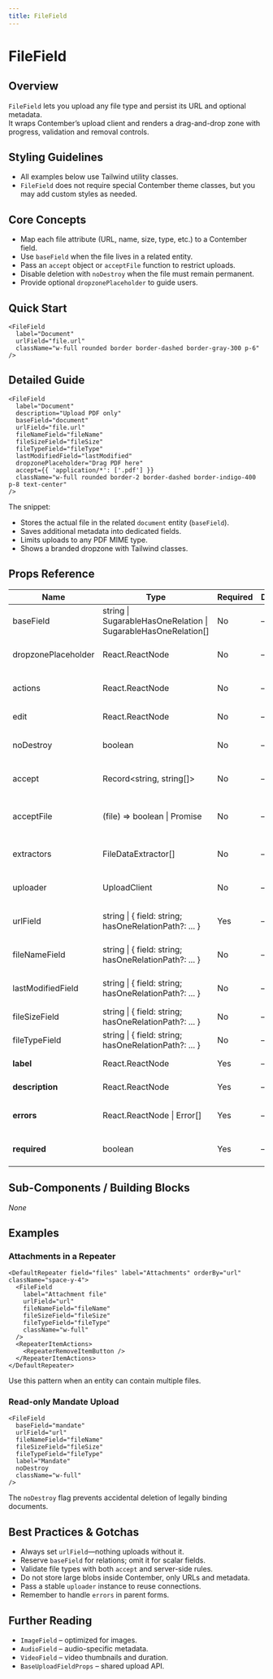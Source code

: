 ```yaml
---
title: FileField
---
```


<!-- Edited by human: false -->
<!-- Examples count: 13 -->
<!-- Source examples: 2 -->
<!-- Playground examples: 1 -->
<!-- External examples: 10 -->
<!-- Import examples: 6 -->

# FileField

## Overview
`FileField` lets you upload any file type and persist its URL and optional metadata.  
It wraps Contember’s upload client and renders a drag-and-drop zone with progress, validation and removal controls.

## Styling Guidelines
* All examples below use Tailwind utility classes.  
* `FileField` does not require special Contember theme classes, but you may add custom styles as needed.

## Core Concepts
* Map each file attribute (URL, name, size, type, etc.) to a Contember field.  
* Use `baseField` when the file lives in a related entity.  
* Pass an `accept` object or `acceptFile` function to restrict uploads.  
* Disable deletion with `noDestroy` when the file must remain permanent.  
* Provide optional `dropzonePlaceholder` to guide users.

## Quick Start
```tsx
<FileField
  label="Document"
  urlField="file.url"
  className="w-full rounded border border-dashed border-gray-300 p-6"
/>
```

## Detailed Guide
```tsx
<FileField
  label="Document"
  description="Upload PDF only"
  baseField="document"
  urlField="file.url"
  fileNameField="fileName"
  fileSizeField="fileSize"
  fileTypeField="fileType"
  lastModifiedField="lastModified"
  dropzonePlaceholder="Drag PDF here"
  accept={{ 'application/*': ['.pdf'] }}
  className="w-full rounded border-2 border-dashed border-indigo-400 p-8 text-center"
/>
```
The snippet:
* Stores the actual file in the related `document` entity (`baseField`).  
* Saves additional metadata into dedicated fields.  
* Limits uploads to any PDF MIME type.  
* Shows a branded dropzone with Tailwind classes.

## Props Reference

| Name | Type | Required | Default | Description |
|------|------|----------|---------|-------------|
| baseField | string \| SugarableHasOneRelation \| SugarableHasOneRelation[] | No | — | Relation in which the file is stored |
| dropzonePlaceholder | React.ReactNode | No | — | Content shown inside an empty dropzone |
| actions | React.ReactNode | No | — | Actions displayed next to the picker |
| edit | React.ReactNode | No | — | Custom edit controls |
| noDestroy | boolean | No | — | Disables file removal capability |
| accept | Record&lt;string, string[]&gt; | No | — | Allowed MIME types / extensions |
| acceptFile | (file) => boolean \| Promise<void> | No | — | Imperative validator, may throw `RejectFileError` |
| extractors | FileDataExtractor[] | No | — | Custom metadata extractors |
| uploader | UploadClient | No | — | Custom uploader instance |
| urlField | string \| { field: string; hasOneRelationPath?: ... } | Yes | — | Field that stores the public file URL |
| fileNameField | string \| { field: string; hasOneRelationPath?: ... } | No | — | Field that stores original file name |
| lastModifiedField | string \| { field: string; hasOneRelationPath?: ... } | No | — | Last modification timestamp |
| fileSizeField | string \| { field: string; hasOneRelationPath?: ... } | No | — | Field that stores file size |
| fileTypeField | string \| { field: string; hasOneRelationPath?: ... } | No | — | Field that stores MIME type |
| **label** | React.ReactNode | Yes | — | Field label *(inherited)* |
| **description** | React.ReactNode | Yes | — | Helper text *(inherited)* |
| **errors** | React.ReactNode \| Error[] | Yes | — | Validation errors *(inherited)* |
| **required** | boolean | Yes | — | Marks the field as mandatory *(inherited)* |

## Sub-Components / Building Blocks
_None_

## Examples

### Attachments in a Repeater
```tsx
<DefaultRepeater field="files" label="Attachments" orderBy="url" className="space-y-4">
  <FileField
    label="Attachment file"
    urlField="url"
    fileNameField="fileName"
    fileSizeField="fileSize"
    fileTypeField="fileType"
    className="w-full"
  />
  <RepeaterItemActions>
    <RepeaterRemoveItemButton />
  </RepeaterItemActions>
</DefaultRepeater>
```
Use this pattern when an entity can contain multiple files.

### Read-only Mandate Upload
```tsx
<FileField
  baseField="mandate"
  urlField="url"
  fileNameField="fileName"
  fileSizeField="fileSize"
  fileTypeField="fileType"
  label="Mandate"
  noDestroy
  className="w-full"
/>
```
The `noDestroy` flag prevents accidental deletion of legally binding documents.

## Best Practices & Gotchas
* Always set `urlField`—nothing uploads without it.  
* Reserve `baseField` for relations; omit it for scalar fields.  
* Validate file types with both `accept` and server-side rules.  
* Do not store large blobs inside Contember, only URLs and metadata.  
* Pass a stable `uploader` instance to reuse connections.  
* Remember to handle `errors` in parent forms.

## Further Reading
* `ImageField` – optimized for images.  
* `AudioField` – audio-specific metadata.  
* `VideoField` – video thumbnails and duration.  
* `BaseUploadFieldProps` – shared upload API.

<!-- End of Generated Documentation -->